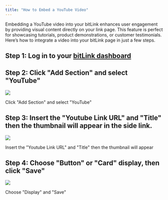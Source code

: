 ```yaml
---
title: "How to Embed a YouTube Video"
---
```


Embedding a YouTube video into your bitLink enhances user engagement by providing visual content directly on your link page. This feature is perfect for showcasing tutorials, product demonstrations, or customer testimonials. Here’s how to integrate a video into your bitLink page in just a few steps.

## **Step 1: Log in to your** [**bitLink dashboard**](https://app.bitbybit.studio/bitlink/links)

## **Step 2: Click "Add Section" and select "YouTube"**

![](https://cdn.prod.website-files.com/659655f5b20d395a5c69efcf/6705d113c9614d352f96be7d_AD_4nXdkIyTWwUbC1PZwZNfV2KecDvDAUevqqZYetaLIzoKEDutxhSD65KGE5jeXWbaJYLYIXr_U_9D3mv1Z5ZRF18_copFPxqrD7YmFk89Ok6IfnR98BwOzQDZD_iH76kt3u6IgUGlI87PNcx3iOB471iarRN0k.png)

Click "Add Section" and select "YouTube"‍

## **Step 3: Insert the "Youtube Link URL" and "Title" then the thumbnail will appear in the side link.**

![](https://cdn.prod.website-files.com/659655f5b20d395a5c69efcf/6705d509cf39c5fbcf8d6d23_AD_4nXctL-iRjnOEbSfJ1EEj6_dFEicAp5lCO_ZGU0A50dYmNVczfRFJeg1cjb7U0JqsiW8LnpETEvc5MAv3JU3kd2VP_wUwfSWs2vZL4hC16fxi5KkByiPGvvLj9QH1bDVJ40dJP_-X0OCKBJtDnF9NGs16Xfs.png)

Insert the "Youtube Link URL" and "Title" then the thumbnail will appear‍

## **Step 4: Choose "Button" or "Card" display, then click "Save"**

![](https://cdn.prod.website-files.com/659655f5b20d395a5c69efcf/6705d113f6900c6373a68819_AD_4nXd4Vzm3ZmznfFX438Y2y7spyb9r8Dqa5i0HGsgWtBHH_enjRlYkqlApeeRvZiu90ujWuBkohLu77Weas8T489IEkAaxpNQDE5vdZP-_yBDnIpXSAWtb1VDNRNZIWLQ87bAGaQ1Z3wkvSzjTRiWEJxsUE6FX.png)

Choose "Display" and "Save"